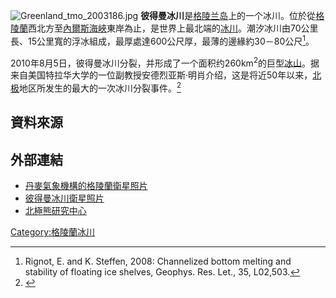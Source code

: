 [[File:Greenland_tmo_2003186.jpg|thumb]]
'''彼得曼冰川'''是[[格陵兰岛|格陵兰岛]]上的一个冰川。位於從[[格陵蘭|格陵蘭]]西北方至[[內爾斯海峽|內爾斯海峽]]東岸為止，是世界上最北端的[[冰川|冰川]]。潮汐冰川由70公里長、15公里寬的浮冰組成，最厚處達600公尺厚，最薄的邊緣約30－80公尺<ref>Rignot, E. and K. Steffen, 2008: Channelized bottom melting and stability of floating ice shelves, Geophys. Res. Let., 35, L02,503.</ref>。

2010年8月5日，彼得曼冰川分裂，并形成了一个面积约260km<sup>2</sup>的巨型[[冰山|冰山]]。据来自美国特拉华大学的一位副教授安德烈亚斯·明肖介绍，这是将近50年以来，[[北极|北极]]地区所发生的最大的一次冰川分裂事件。<ref>{{cite web|title=北极地区发生50年来最大冰川分裂事件|url=http://news.xinhuanet.com/world/2010-08/07/c_13434146.htm|accessdate=2010-08-07|archive-date=2012-09-29|archive-url=https://www.webcitation.org/6B2GzNDhr?url=http://news.xinhuanet.com/world/2010-08/07/c_13434146.htm|dead-url=no}}</ref>

== 資料來源 ==
{{reflist}}

== 外部連結 ==
{{commons cat|Petermann Glacier}}
*[http://ocean.dmi.dk/arctic/modis.uk.php 丹麥氣象機構的格陵蘭衛星照片] {{Wayback|url=http://ocean.dmi.dk/arctic/modis.uk.php |date=20210224135208 }}
*[https://web.archive.org/web/20100113052136/http://polarmet35.mps.ohio-state.edu/MODIS/Nav/jpg/PT/ 彼得曼冰川衛星照片]
*[http://bprc.osu.edu/MODIS/Byrd 北極熊研究中心]{{dead link|date=2018年2月 |bot=InternetArchiveBot |fix-attempted=yes }}
{{格陵蘭地理小作品}}

{{coord|80|30|N|59|30|W|display=title|type:glacier_region:GL_source:GNS-enwiki}}

[[Category:格陵蘭冰川|Category:格陵蘭冰川]]